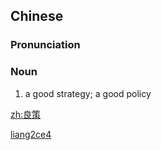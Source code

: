 ==Chinese==
{{zh-forms}}

===Pronunciation===
{{zh-pron
|m=liángcè
|c=loeng4 caak3
|mn=liâng-chhek/liông-chhek
|cat=n
}}

===Noun===
{{zh-noun}}

# {{lb|zh|literary}} a good strategy; a good policy

[[Category:Mandarin literary terms|liang2ce4]]

[[zh:良策]]
